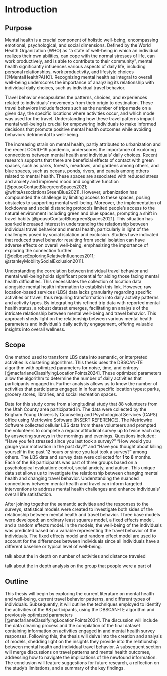 # Introduction

## Purpose

Mental health is a crucial component of holistic well-being, encompassing emotional, psychological, and social dimensions. Defined by the World Health Organization (WHO) as “a state of well-being in which an individual realizes their own abilities, can cope with the normal stresses of life, can work productively, and is able to contribute to their community”, mental health significantly influences various aspects of daily life, including personal relationships, work productivity, and lifestyle choices [@MentalHealthPAHO]. Recognizing mental health as integral to overall well-being underscores the importance of analyzing its relationship with individual daily choices, such as individual travel behavior.

Travel behavior encapsulates the patterns, choices, and experiences related to individuals' movements from their origin to destination. These travel behaviors include factors such as the number of trips made on a given day, the specific locations where activities occur, and which mode was used for the travel. Understanding how these travel patterns impact mental well-being is crucial for empowering individuals to make informed decisions that promote positive mental health outcomes while avoiding behaviors detrimental to well-being.

The increasing strain on mental health, partly attributed to urbanization and the recent COVID-19 pandemic, underscores the importance of exploring connections between mental health and individuals' daily choices. Recent research supports that there are beneficial effects of contact with green spaces, such as parks, forests, meadows, and gardens among others, and blue spaces, such as oceans, ponds, rivers, and canals among others related to mental health. These spaces are associated with reduced stress and anxiety and improved mood and cognitive function [@pousoContactBluegreenSpaces2021; @whiteAssociationsGreenBlue2021]. However, urbanization has compounded the challenge by limiting access to these spaces, posing obstacles to supporting mental well-being. Moreover, the implementation of lockdowns and social distancing protocols limited people's access to the natural environment including green and blue spaces, prompting a shift in travel habits [@pousoContactBluegreenSpaces2021]. This situation has sparked increased interest in understanding the relationship between individual travel behavior and mental health, particularly in light of the challenges posed by social isolation and exclusion. Studies have indicated that reduced travel behavior resulting from social isolation can have adverse effects on overall well-being, emphasizing the importance of exploring the connection further [@delboscExploringRelativeInfluences2011; @stanleyMobilitySocialExclusion2011].

Understanding the correlation between individual travel behavior and mental well-being holds significant potential for aiding those facing mental health difficulties. This necessitates the collection of location data alongside mental health information to establish this link. However, raw location-based services (LBS) data lacks granularity regarding specific activities or travel, thus requiring transformation into daily activity patterns and activity types. By integrating this refined trip data with reported mental health status, a robust dataset emerges, facilitating an analysis of the intricate relationship between mental well-being and travel behavior. This approach sheds light on the relationship between various mental health parameters and individual's daily activity engagement, offering valuable insights into overall wellness.

## Scope

One method used to transform LBS data into semantic, or interpreted activities is clustering algorithms. This thesis uses the DBSCAN-TE algorithm with optimized parameters for noise, time, and entropy [@macfarlaneClassifyingLocationPoints2024]. These optimized parameters allow the algorithm to determine the number of daily activities that participants engaged in. Further analysis allows us to know the number of activities that participants engaged in in four specific location types: parks, grocery stores, libraries, and social recreation spaces.

Data for this study come from a longitudinal study that 88 volunteers from the Utah County area participated in. The data were collected by the Brigham Young University Counseling and Psychological Services (CAPS) office using Metricwire Software \[INSERT REFERENCE\]. The Metricwire Software collected cellular LBS data from these volunteers and prompted the volunteers to complete a regular attitudinal survey up to twice each day by answering surveys in the mornings and evenings. Questions included: “Have you felt stressed since you last took a survey?” “How would you gauge your motivation in the past day?” and “Have you thought about killing yourself in the past 12 hours or since you last took a survey?” among others. The LBS data and survey data were collected for **1 to 6** months. Each of the 88 participants was part of three groups based on a psychological evaluation: control, social anxiety, and autism. This unique data set allows us to investigate the relationship between changing mental health and changing travel behavior. Understanding the nuanced connections between mental health and travel can inform targeted interventions to address mental health challenges and enhance individuals' overall life satisfaction.

After joining together the semantic activities and the responses to the surveys, statistical models were created to investigate both sides of the relationship between mental health and travel behavior. Three base models were developed: an ordinary least squares model, a fixed effects model, and a random effects model. In the models, the well-being of the individuals was predicted based on a variable representing the travel behavior of the individuals. The fixed effects model and random effect model are used to account for the differences between individuals since all individuals have a different baseline or typical level of well-being.

talk about the in depth on number of activities and distance traveled

talk about the in depth analysis on the group that people were a part of

## Outline

This thesis will begin by exploring the current literature on mental health and well-being, current travel behavior patterns, and different types of individuals. Subsequently, it will outline the techniques employed to identify the activities of the 88 participants, using the DBSCAN-TE algorithm and previously optimized parameters [@macfarlaneClassifyingLocationPoints2024]. The discussion will include the data cleaning process and the compilation of the final dataset containing information on activities engaged in and mental health survey responses. Following this, the thesis will delve into the creation and analysis of models, shedding light on the insights they provide into the relationship between mental health and individual travel behavior. A subsequent section will merge discussions on travel patterns and mental health outcomes, addressing how to navigate the implications of the newfound information. The conclusion will feature suggestions for future research, a reflection on the study's limitations, and a summary of the key findings.
